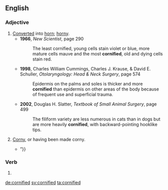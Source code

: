 ==English==

===Adjective===
{{en-adj}}

# [[converted|Converted]] into [[horn]]; [[horny]].
#* '''1966''', ''New Scientist‎'', page 290
#*: The least cornified, young cells stain violet or blue, more mature cells mauve and the most '''cornified''', old and dying cells stain red.
#* '''1998''', Charles William Cummings, Charles J. Krause, & David E. Schuller, ''Otolaryngology: Head & Neck Surgery‎'', page 574
#*: Epidermis on the palms and soles is thicker and more '''cornified''' than epidermis on other areas of the body because of frequent use and superficial trauma.
#* '''2002''', Douglas H. Slatter, ''Textbook of Small Animal Surgery‎'', page 499
#*: The filiform variety are less numerous in cats than in dogs but are more heavily '''cornified''', with backward-pointing hooklike tips.
# {{cx|informal|lang=en}} [[corny|Corny]], or having been made corny.
#* {{quote-news|2007|December 7|Mal Vincent|Former boy-band singer takes a risk with 'Alpha Dog’ role|Virginian-Pilot|url=http://hamptonroads.com/node/206611
|passage= “Timberlake,” it wrote,” is the most '''cornified''' and harmless of pop stars {{...}} ”}}

===Verb===
{{head|en|verb form}}

# {{en-past of|cornify}}

[[de:cornified]]
[[sv:cornified]]
[[ta:cornified]]